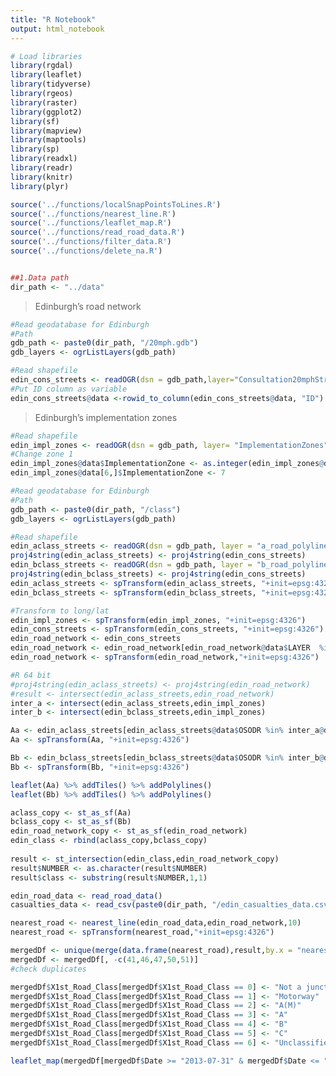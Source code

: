 ```yaml
---
title: "R Notebook"
output: html_notebook
---
```

```r
# Load libraries
library(rgdal)
library(leaflet)
library(tidyverse)
library(rgeos)
library(raster)
library(ggplot2)
library(sf)
library(mapview)
library(maptools)
library(sp)
library(readxl)
library(readr)
library(knitr)
library(plyr)

source('../functions/localSnapPointsToLines.R')
source('../functions/nearest_line.R')
source('../functions/leaflet_map.R')
source('../functions/read_road_data.R')
source('../functions/filter_data.R')
source('../functions/delete_na.R')


##1.Data path 
dir_path <- "../data"
```

> Edinburgh's road network

```r
#Read geodatabase for Edinburgh
#Path
gdb_path <- paste0(dir_path, "/20mph.gdb")
gdb_layers <- ogrListLayers(gdb_path)

#Read shapefile
edin_cons_streets <- readOGR(dsn = gdb_path,layer="Consultation20mphStreets", verbose = FALSE)
#Put ID column as variable 
edin_cons_streets@data <-rowid_to_column(edin_cons_streets@data, "ID")
```

> Edinburgh's implementation zones

```r
#Read shapefile
edin_impl_zones <- readOGR(dsn = gdb_path, layer= "ImplementationZones", verbose = FALSE)
#Change zone 1
edin_impl_zones@data$ImplementationZone <- as.integer(edin_impl_zones@data$ImplementationZone)
edin_impl_zones@data[6,]$ImplementationZone <- 7
```



```r
#Read geodatabase for Edinburgh
#Path
gdb_path <- paste0(dir_path, "/class")
gdb_layers <- ogrListLayers(gdb_path)

#Read shapefile
edin_aclass_streets <- readOGR(dsn = gdb_path, layer = "a_road_polyline", verbose = FALSE)
proj4string(edin_aclass_streets) <- proj4string(edin_cons_streets)
edin_bclass_streets <- readOGR(dsn = gdb_path, layer = "b_road_polyline", verbose = FALSE)
proj4string(edin_bclass_streets) <- proj4string(edin_cons_streets)
edin_aclass_streets <- spTransform(edin_aclass_streets, "+init=epsg:4326")
edin_bclass_streets <- spTransform(edin_bclass_streets, "+init=epsg:4326")
```



```r
#Transform to long/lat
edin_impl_zones <- spTransform(edin_impl_zones, "+init=epsg:4326")
edin_cons_streets <- spTransform(edin_cons_streets, "+init=epsg:4326")
edin_road_network <- edin_cons_streets
edin_road_network <- edin_road_network[edin_road_network@data$LAYER  %in% c("20mph existing streets", "20mph local streets","20mph main streets","30mph","Part time 20mph"),]
edin_road_network <- spTransform(edin_road_network,"+init=epsg:4326")
```


```r
#R 64 bit
#proj4string(edin_aclass_streets) <- proj4string(edin_road_network)
#result <- intersect(edin_aclass_streets,edin_road_network)
inter_a <- intersect(edin_aclass_streets,edin_impl_zones)
inter_b <- intersect(edin_bclass_streets,edin_impl_zones)

Aa <- edin_aclass_streets[edin_aclass_streets@data$OSODR %in% inter_a@data$OSODR,]
Aa <- spTransform(Aa, "+init=epsg:4326")

Bb <- edin_bclass_streets[edin_bclass_streets@data$OSODR %in% inter_b@data$OSODR,]
Bb <- spTransform(Bb, "+init=epsg:4326")

leaflet(Aa) %>% addTiles() %>% addPolylines()
leaflet(Bb) %>% addTiles() %>% addPolylines()
```




```r
aclass_copy <- st_as_sf(Aa)
bclass_copy <- st_as_sf(Bb)
edin_road_network_copy <- st_as_sf(edin_road_network)
edin_class <- rbind(aclass_copy,bclass_copy)
  
result <- st_intersection(edin_class,edin_road_network_copy)
result$NUMBER <- as.character(result$NUMBER)
result$class <- substring(result$NUMBER,1,1)
```


```r
edin_road_data <- read_road_data()
casualties_data <- read_csv(paste0(dir_path, "/edin_casualties_data.csv"))
```


```r
nearest_road <- nearest_line(edin_road_data,edin_road_network,10)
nearest_road <- spTransform(nearest_road,"+init=epsg:4326")
```


```r
mergedDf <- unique(merge(data.frame(nearest_road),result,by.x = "nearest_line_id" ,by.y = "ID"))
mergedDf <- mergedDf[, -c(41,46,47,50,51)]
#check duplicates
```


```r
mergedDf$X1st_Road_Class[mergedDf$X1st_Road_Class == 0] <- "Not a junction or within 20meters"
mergedDf$X1st_Road_Class[mergedDf$X1st_Road_Class == 1] <- "Motorway"
mergedDf$X1st_Road_Class[mergedDf$X1st_Road_Class == 2] <- "A(M)"
mergedDf$X1st_Road_Class[mergedDf$X1st_Road_Class == 3] <- "A"
mergedDf$X1st_Road_Class[mergedDf$X1st_Road_Class == 4] <- "B"
mergedDf$X1st_Road_Class[mergedDf$X1st_Road_Class == 5] <- "C"
mergedDf$X1st_Road_Class[mergedDf$X1st_Road_Class == 6] <- "Unclassified"
```

```r
leaflet_map(mergedDf[mergedDf$Date >= "2013-07-31" & mergedDf$Date <= "2014-07-30" ,],edin_cons_streets)
```

